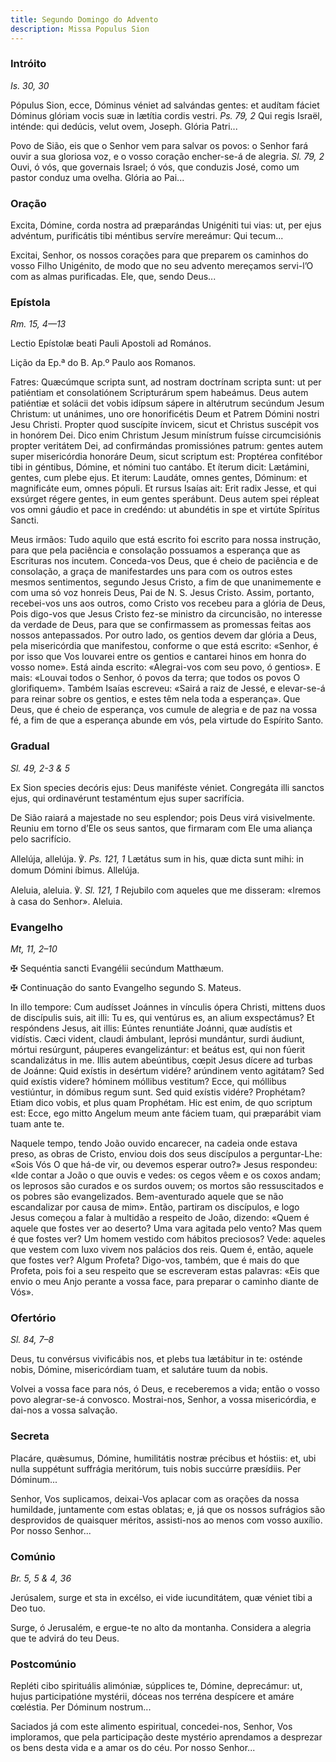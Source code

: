 ```yaml
---
title: Segundo Domingo do Advento
description: Missa Populus Sion
---
```


### Intróito

<em>Is. 30, 30</em>

<div class="side-by-side not-content">

Pópulus Sion, ecce, Dóminus véniet ad salvándas gentes: et audítam fáciet
    Dóminus glóriam vocis suæ in lætítia cordis vestri. <em>Ps. 79, 2</em> Qui
    regis Israël, inténde: qui dedúcis, velut ovem, Joseph. Glória Patri...

Povo de Sião, eis que o Senhor vem para salvar os povos: o Senhor fará ouvir
    a sua gloriosa voz, e o vosso coração encher-se-á de alegria.
    <em>Sl. 79, 2</em>
    Ouvi, ó vós, que governais Israel; ó vós, que conduzis José, como um pastor
    conduz uma ovelha. Glória ao Pai...

</div>

### Oração

<div class="side-by-side not-content">

Excita, Dómine, corda nostra ad præparándas Unigéniti tui vias: ut, per ejus
    advéntum, purificátis tibi méntibus servíre mereámur: Qui tecum...

Excitai, Senhor, os nossos corações para que preparem os caminhos do vosso
    Filho Unigénito, de modo que no seu advento mereçamos servi-l’O com as almas
    purificadas. Ele, que, sendo Deus...

</div>

### Epístola

<em>Rm. 15, 4—13</em>

<div class="side-by-side not-content">

Lectio Epístolæ beati Pauli Apostoli ad Romános.

Lição da Ep.ª do B. Ap.º Paulo aos Romanos.

Fatres: Quæcúmque scripta sunt, ad nostram doctrínam scripta sunt: ut per
    patiéntiam et consolatiónem Scripturárum spem habeámus. Deus autem patiéntiæ
    et solácii det vobis idípsum sápere in altérutrum secúndum Jesum Christum:
    ut unánimes, uno ore honorificétis Deum et Patrem Dómini nostri Jesu
    Christi. Propter quod suscípite ínvicem, sicut et Christus suscépit vos in
    honórem Dei. Dico enim Christum Jesum minístrum fuísse circumcisiónis
    propter veritátem Dei, ad confirmándas promissiónes patrum: gentes autem
    super misericórdia honoráre Deum, sicut scriptum est: Proptérea confitébor
    tibi in géntibus, Dómine, et nómini tuo cantábo. Et íterum dicit: Lætámini,
    gentes, cum plebe ejus. Et iterum: Laudáte, omnes gentes, Dóminum: et
    magnificáte eum, omnes pópuli. Et rursus Isaías ait: Erit radix Jesse, et
    qui exsúrget régere gentes, in eum gentes sperábunt. Deus autem spei répleat
    vos omni gáudio et pace in credéndo: ut abundétis in spe et virtúte Spíritus
    Sancti.

Meus irmãos: Tudo aquilo que está escrito foi escrito para nossa instrução,
    para que pela paciência e consolação possuamos a esperança que as Escrituras
    nos incutem. Conceda-vos Deus, que é cheio de paciência e de consolação, a
    graça de manifestardes uns para com os outros estes mesmos sentimentos,
    segundo Jesus Cristo, a fim de que unanimemente e com uma só voz honreis
    Deus, Pai de N. S. Jesus Cristo. Assim, portanto, recebei-vos uns aos
    outros, como Cristo vos recebeu para a glória de Deus, Pois digo-vos que
    Jesus Cristo fez-se ministro da circuncisão, no interesse da verdade de
    Deus, para que se confirmassem as promessas feitas aos nossos antepassados.
    Por outro lado, os gentios devem dar glória a Deus, pela misericórdia que
    manifestou, conforme o que está escrito: «Senhor, é por isso que Vos
    louvarei entre os gentios e cantarei hinos em honra do vosso nome». Está
    ainda escrito: «Alegrai-vos com seu povo, ó gentios». E mais: «Louvai todos
    o Senhor, ó povos da terra; que todos os povos O glorifiquem». Também Isaías
    escreveu: «Sairá a raiz de Jessé, e elevar-se-á para reinar sobre os
    gentios, e estes têm nela toda a esperança». Que Deus, que é cheio de
    esperança, vos cumule de alegria e de paz na vossa fé, a fim de que a
    esperança abunde em vós, pela virtude do Espírito Santo.

</div>

### Gradual

<em>Sl. 49, 2-3 & 5</em>

<div class="side-by-side not-content">

Ex Sion species decóris ejus: Deus maniféste véniet. Congregáta illi sanctos
    ejus, qui ordinavérunt testaméntum ejus super sacrifícia.

De Sião raiará a majestade no seu esplendor; pois Deus virá visivelmente.
    Reuniu em torno d’Ele os seus santos, que firmaram com Ele uma aliança pelo
    sacrifício.

Allelúja, allelúja. ℣. <em>Ps. 121, 1</em> Lætátus sum in his, quæ dicta
    sunt mihi: in domum Dómini íbimus. Allelúja.

Aleluia, aleluia. ℣. <em>Sl. 121, 1</em> Rejubilo com aqueles que me
    disseram: «Iremos à casa do Senhor». Aleluia.

</div>

### Evangelho

<em>Mt, 11, 2–10</em>

<div class="side-by-side not-content">

<span class="cross text-red-500">✠</span> Sequéntia sancti Evangélii
    secúndum Matthæum.

<span class="cross text-red-500">✠</span> Continuação do santo Evangelho
    segundo S. Mateus.

In illo tempore: Cum audísset Joánnes in vínculis ópera Christi, mittens
    duos de discípulis suis, ait illi: Tu es, qui ventúrus es, an alium
    exspectámus? Et respóndens Jesus, ait illis: Eúntes renuntiáte Joánni, quæ
    audístis et vidístis. Cæci vident, claudi ámbulant, leprósi mundántur, surdi
    áudiunt, mórtui resúrgunt, páuperes evangelizántur: et beátus est, qui non
    fúerit scandalizátus in me. Illis autem abeúntibus, cœpit Jesus dícere ad
    turbas de Joánne: Quid exístis in desértum vidére? arúndinem vento agitátam?
    Sed quid exístis videre? hóminem móllibus vestitum? Ecce, qui móllibus
    vestiúntur, in dómibus regum sunt. Sed quid exístis vidére? Prophétam? Etiam
    dico vobis, et plus quam Prophétam. Hic est enim, de quo scriptum est: Ecce,
    ego mitto Angelum meum ante fáciem tuam, qui præparábit viam tuam ante te.

Naquele tempo, tendo João ouvido encarecer, na cadeia onde estava preso, as
    obras de Cristo, enviou dois dos seus discípulos a perguntar-Lhe: «Sois Vós
    O que há-de vir, ou devemos esperar outro?» Jesus respondeu: «Ide contar a
    João o que ouvis e vedes: os cegos vêem e os coxos andam; os leprosos são
    curados e os surdos ouvem; os mortos são ressuscitados e os pobres são
    evangelizados. Bem-aventurado aquele que se não escandalizar por causa de
    mim». Então, partiram os discípulos, e logo Jesus começou a falar à multidão
    a respeito de João, dizendo: «Quem é aquele que fostes ver ao deserto? Uma
    vara agitada pelo vento? Mas quem é que fostes ver? Um homem vestido com
    hábitos preciosos? Vede: aqueles que vestem com luxo vivem nos palácios dos
    reis. Quem é, então, aquele que fostes ver? Algum Profeta? Digo-vos, também,
    que é mais do que Profeta, pois foi a seu respeito que se escreveram estas
    palavras: «Eis que envio o meu Anjo perante a vossa face, para preparar o
    caminho diante de Vós».

</div>

### Ofertório

<em>Sl. 84, 7–8</em>

<div class="side-by-side not-content">

Deus, tu convérsus vivificábis nos, et plebs tua lætábitur in te: osténde
    nobis, Dómine, misericórdiam tuam, et salutáre tuum da nobis.

Volvei a vossa face para nós, ó Deus, e receberemos a vida; então o vosso
    povo alegrar-se-á convosco. Mostrai-nos, Senhor, a vossa misericórdia, e
    dai-nos a vossa salvação.

</div>

### Secreta

<div class="side-by-side not-content">

Placáre, quǽsumus, Dómine, humilitátis nostræ précibus et hóstiis: et, ubi
    nulla suppétunt suffrágia meritórum, tuis nobis succúrre præsídiis. Per
    Dóminum...

Senhor, Vos suplicamos, deixai-Vos aplacar com as orações da nossa
    humildade, juntamente com estas oblatas; e, já que os nossos sufrágios são
    desprovidos de quaisquer méritos, assisti-nos ao menos com vosso auxílio.
    Por nosso Senhor...

</div>

### Comúnio

<em>Br. 5, 5 & 4, 36</em>

<div class="side-by-side not-content">

Jerúsalem, surge et sta in excélso, ei vide iucunditátem, quæ véniet tibi a
    Deo tuo.

Surge, ó Jerusalém, e ergue-te no alto da montanha. Considera a alegria que
    te advirá do teu Deus.

</div>

### Postcomúnio

<div class="side-by-side not-content">

Repléti cibo spirituális alimóniæ, súpplices te, Dómine, deprecámur: ut,
    hujus participatióne mystérii, dóceas nos terréna despícere et amáre
    cœléstia. Per Dóminum nostrum...

Saciados já com este alimento espiritual, concedei-nos, Senhor, Vos
    imploramos, que pela participação deste mystério aprendamos a desprezar os
    bens desta vida e a amar os do céu. Por nosso Senhor...

</div>
